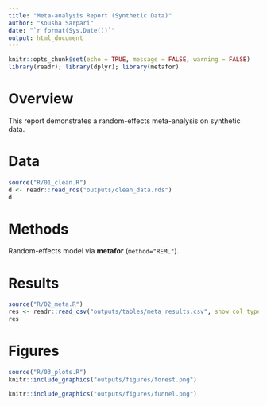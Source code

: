 ```yaml
---
title: "Meta-analysis Report (Synthetic Data)"
author: "Kousha Sarpari"
date: "`r format(Sys.Date())`"
output: html_document
---
```


```r
knitr::opts_chunk$set(echo = TRUE, message = FALSE, warning = FALSE)
library(readr); library(dplyr); library(metafor)
```

# Overview
This report demonstrates a random-effects meta-analysis on synthetic data.

# Data
```r
source("R/01_clean.R")
d <- readr::read_rds("outputs/clean_data.rds")
d
```

# Methods
Random-effects model via **metafor** (`method="REML"`).

# Results
```r
source("R/02_meta.R")
res <- readr::read_csv("outputs/tables/meta_results.csv", show_col_types = FALSE)
res
```

# Figures
```r
source("R/03_plots.R")
knitr::include_graphics("outputs/figures/forest.png")
```

```r
knitr::include_graphics("outputs/figures/funnel.png")
```
